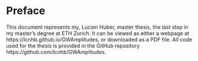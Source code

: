 # Preface {.unnumbered}

This document represents my, Lucien Huber, master thesis, the last step in my master's degree at ETH Zurich. It can be viewed as either a webpage at https://lcnhb.github.io/GWAmplitudes, or downloaded as a PDF file. All code used for the thesis is provided in the GitHub repository https://github.com/lcnhb/GWAmplitudes. 


